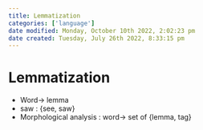 ```yaml
---
title: Lemmatization
categories: ['language']
date modified: Monday, October 10th 2022, 2:02:23 pm
date created: Tuesday, July 26th 2022, 8:33:15 pm
---
```


# Lemmatization
- Word-> lemma
- saw : {see, saw}
- Morphological analysis : word-> set of {lemma, tag}



